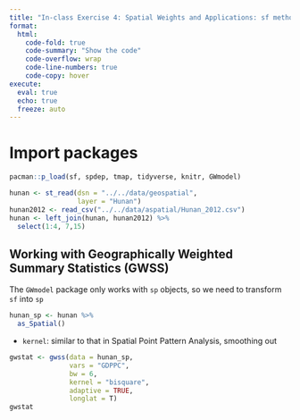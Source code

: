 ```yaml
---
title: "In-class Exercise 4: Spatial Weights and Applications: sf methods"
format: 
  html: 
    code-fold: true
    code-summary: "Show the code"
    code-overflow: wrap
    code-line-numbers: true
    code-copy: hover
execute: 
  eval: true
  echo: true
  freeze: auto
---
```

# Import packages

```r
pacman::p_load(sf, spdep, tmap, tidyverse, knitr, GWmodel)
```

```r
hunan <- st_read(dsn = "../../data/geospatial",
                 layer = "Hunan")
hunan2012 <- read_csv("../../data/aspatial/Hunan_2012.csv")
hunan <- left_join(hunan, hunan2012) %>%
  select(1:4, 7,15)
```

## Working with Geographically Weighted Summary Statistics (GWSS)

The `GWmodel` package only works with `sp` objects, so we need to transform `sf` into `sp` 

```r
hunan_sp <- hunan %>% 
  as_Spatial()
```

-   `kernel`: similar to that in Spatial Point Pattern Analysis, smoothing out

```r
gwstat <- gwss(data = hunan_sp,
               vars = "GDPPC",
               bw = 6,
               kernel = "bisquare",
               adaptive = TRUE,
               longlat = T)
gwstat
```

